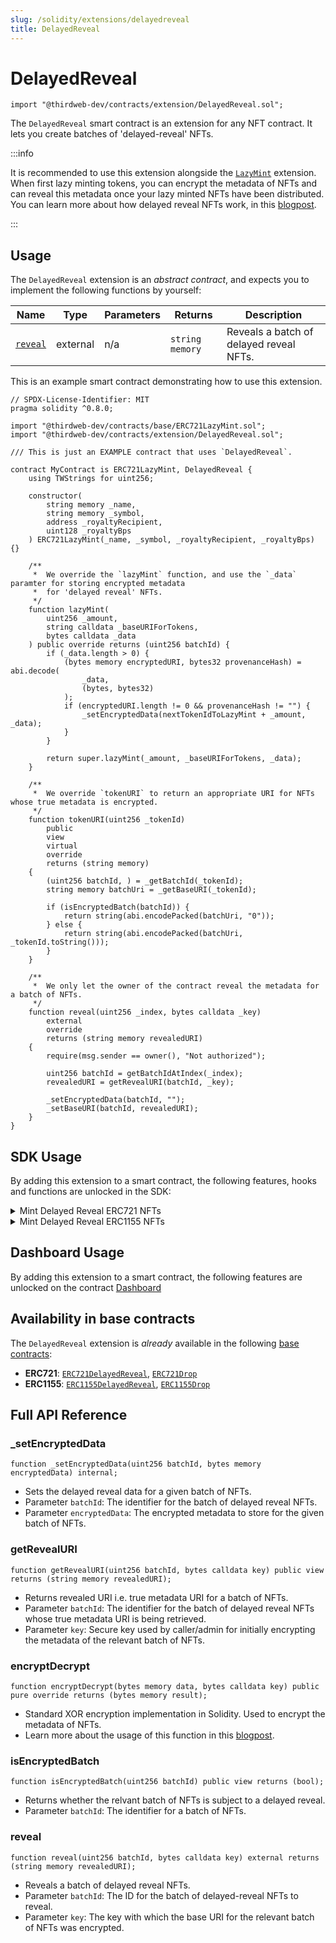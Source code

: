 ```yaml
---
slug: /solidity/extensions/delayedreveal
title: DelayedReveal
---
```



# DelayedReveal

```solidity
import "@thirdweb-dev/contracts/extension/DelayedReveal.sol";
```

The `DelayedReveal` smart contract is an extension for any NFT contract. It lets you create batches of 'delayed-reveal' NFTs.

<ViewContractCodeButton
  link="https://github.com/thirdweb-dev/contracts/blob/main/contracts/extension/DelayedReveal.sol"
  name="DelayedReveal"
/>

:::info

It is recommended to use this extension alongside the [`LazyMint`](/solidity/extension-contracts/lazymint) extension. When first lazy minting tokens, you can encrypt the metadata of NFTs and can reveal this metadata once your lazy minted NFTs have been distributed. You can learn more about how delayed reveal NFTs work, in this [blogpost](https://blog.thirdweb.com/delayed-reveal-nfts).

:::

## Usage

The `DelayedReveal` extension is an _abstract contract_, and expects you to implement the following functions by yourself:

| Name                                                              | Type     | Parameters | Returns         | Description                             |
| ----------------------------------------------------------------- | -------- | ---------- | --------------- | --------------------------------------- |
| [`reveal`](/solidity/extensions/delayedreveal#reveal) | external | n/a        | `string memory` | Reveals a batch of delayed reveal NFTs. |

This is an example smart contract demonstrating how to use this extension.

```solidity
// SPDX-License-Identifier: MIT
pragma solidity ^0.8.0;

import "@thirdweb-dev/contracts/base/ERC721LazyMint.sol";
import "@thirdweb-dev/contracts/extension/DelayedReveal.sol";

/// This is just an EXAMPLE contract that uses `DelayedReveal`.

contract MyContract is ERC721LazyMint, DelayedReveal {
    using TWStrings for uint256;

    constructor(
        string memory _name,
        string memory _symbol,
        address _royaltyRecipient,
        uint128 _royaltyBps
    ) ERC721LazyMint(_name, _symbol, _royaltyRecipient, _royaltyBps) {}

    /**
     *  We override the `lazyMint` function, and use the `_data` paramter for storing encrypted metadata
     *  for 'delayed reveal' NFTs.
     */
    function lazyMint(
        uint256 _amount,
        string calldata _baseURIForTokens,
        bytes calldata _data
    ) public override returns (uint256 batchId) {
        if (_data.length > 0) {
            (bytes memory encryptedURI, bytes32 provenanceHash) = abi.decode(
                _data,
                (bytes, bytes32)
            );
            if (encryptedURI.length != 0 && provenanceHash != "") {
                _setEncryptedData(nextTokenIdToLazyMint + _amount, _data);
            }
        }

        return super.lazyMint(_amount, _baseURIForTokens, _data);
    }

    /**
     *  We override `tokenURI` to return an appropriate URI for NFTs whose true metadata is encrypted.
     */
    function tokenURI(uint256 _tokenId)
        public
        view
        virtual
        override
        returns (string memory)
    {
        (uint256 batchId, ) = _getBatchId(_tokenId);
        string memory batchUri = _getBaseURI(_tokenId);

        if (isEncryptedBatch(batchId)) {
            return string(abi.encodePacked(batchUri, "0"));
        } else {
            return string(abi.encodePacked(batchUri, _tokenId.toString()));
        }
    }

    /**
     *  We only let the owner of the contract reveal the metadata for a batch of NFTs.
     */
    function reveal(uint256 _index, bytes calldata _key)
        external
        override
        returns (string memory revealedURI)
    {
        require(msg.sender == owner(), "Not authorized");

        uint256 batchId = getBatchIdAtIndex(_index);
        revealedURI = getRevealURI(batchId, _key);

        _setEncryptedData(batchId, "");
        _setBaseURI(batchId, revealedURI);
    }
}
```

## SDK Usage

By adding this extension to a smart contract, the following features, hooks and functions are unlocked in the SDK:

<details>
<summary>Mint Delayed Reveal ERC721 NFTs</summary>
<div>

<ThirdwebFeatureCodeSnippet
  featureName={"ERC721Revealable"}
  languageFunctionMapping={{
    javascript: "revealer",
  }}
  showHr={false}
/>

</div>
</details>

<details>
<summary>Mint Delayed Reveal ERC1155 NFTs</summary>
<div>

<ThirdwebFeatureCodeSnippet
  featureName={"ERC1155Revealable"}
  languageFunctionMapping={{
    javascript: "revealer",
  }}
  showHr={false}
/>

</div>
</details>

## Dashboard Usage

By adding this extension to a smart contract, the following features are unlocked on the contract [Dashboard](/dashboard)

## Availability in base contracts

The `DelayedReveal` extension is _already_ available in the following [base contracts](/solidity/base-contracts):

- **ERC721**: [`ERC721DelayedReveal`](/solidity/base-contracts/erc-721/erc721delayedreveal), [`ERC721Drop`](/solidity/base-contracts/erc-721/erc721drop)
- **ERC1155**: [`ERC1155DelayedReveal`](/solidity/base-contracts/erc-1155/erc1155delayedreveal), [`ERC1155Drop`](/solidity/base-contracts/erc-1155/erc1155drop)

## Full API Reference

### \_setEncryptedData

```solidity
function _setEncryptedData(uint256 batchId, bytes memory encryptedData) internal;
```

- Sets the delayed reveal data for a given batch of NFTs.
- Parameter `batchId`: The identifier for the batch of delayed reveal NFTs.
- Parameter `encryptedData`: The encrypted metadata to store for the given batch of NFTs.

### getRevealURI

```solidity
function getRevealURI(uint256 batchId, bytes calldata key) public view returns (string memory revealedURI);
```

- Returns revealed URI i.e. true metadata URI for a batch of NFTs.
- Parameter `batchId`: The identifier for the batch of delayed reveal NFTs whose true metadata URI is being retrieved.
- Parameter `key`: Secure key used by caller/admin for initially encrypting the metadata of the relevant batch of NFTs.

### encryptDecrypt

```solidity
function encryptDecrypt(bytes memory data, bytes calldata key) public pure override returns (bytes memory result);
```

- Standard XOR encryption implementation in Solidity. Used to encrypt the metadata of NFTs.
- Learn more about the usage of this function in this [blogpost](https://blog.thirdweb.com/delayed-reveal-nfts).

### isEncryptedBatch

```solidity
function isEncryptedBatch(uint256 batchId) public view returns (bool);
```

- Returns whether the relvant batch of NFTs is subject to a delayed reveal.
- Parameter `batchId`: The identifier for a batch of NFTs.

### reveal

```solidity
function reveal(uint256 batchId, bytes calldata key) external returns (string memory revealedURI);
```

- Reveals a batch of delayed reveal NFTs.
- Parameter `batchId`: The ID for the batch of delayed-reveal NFTs to reveal.
- Parameter `key`: The key with which the base URI for the relevant batch of NFTs was encrypted.
